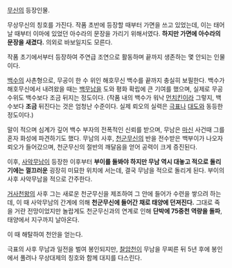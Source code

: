 

[[무신]]의 등장인물.

무상무신의 칭호를 가진다.
작품 초반에 등장할 때부터 가면을 쓰고 있었는데, 이는 태어날 때부터 이마에 있었던 아수라의 문장을 가리기 위해서였다.
'''하지만 가면에 아수라의 문장을 새겼다.''' 의외로 바보일지도 모른다.

작품 초기에서부터 등장하여 주연급 조연으로 활동하며 끝까지 생존하는 몇 안되는 인물이다.

[[백수]]의 사촌형으로, 무공이 한 수 위인 해호무신 백수를 끝까지 충실히 보필한다. 백수가 해호무신에서 내려왔을 때는 [[백무남]]을 도와 평화 확립에 큰 기여를 했으며, 실제로 무공 수위도 백수보다 조금 뒤지는 정도이다.
(작품 내의 백수가 워낙 [[먼치킨]]이라 그렇지, 백수보다 '''조금''' 뒤진다는 것은 엄청난 수준이다. 실제 뢰오의 실력은 [[극표]]나 [[대도]]와 동등한 정도이다.)

말이 적으며 심계가 깊어 백수 부자의 전폭적인 신뢰를 받으며, 무남은 [[마신]] 사건때 그를 혼자 화성에 파견하기도 했다.
무남의 사후, [[천군무신]]의 반을 전수받은 백부이가 나오자 뢰오가 들어갔으며, 천군무신의 절반의 깨달음을 얻어 공력이 크게 증진된다.

이후, [[사악무남]]이 등장한 이후부터 '''부이를 돌봐야 하지만 무남 역시 대놓고 적으로 돌리기에는 껄끄러운''' 굉장히 미묘한 위치에 서는데, 결국 무남을 적으로 돌리게 된다.
부이의 사후 사악무남을 적으로 간주한다.

[[거사천왕]]의 사후 그는 새로운 천군무신을 제조하여 그 안에 들어가 수련을 쌓으려 하는데, 이 때 사악무남의 간계에 의해 '''천군무신에 들어간 채로 태양에 던져진다.'''
그대로 죽을 거란 전망이었지만 놀랍게도 천군무신과의 연계로 인해 '''단박에 75중천 역량을 돌파''', 태양에서 지구까지 날아온다.

이 때 해탈하여 천안을 얻는다.

극표의 사후 무남과 일전을 벌여 봉인되지만, [[찰암천]]이 무남을 무찌른 뒤 5년 후에 봉인에서 풀려나 무상대제의 칭호와 함께 대지를 다스린다.